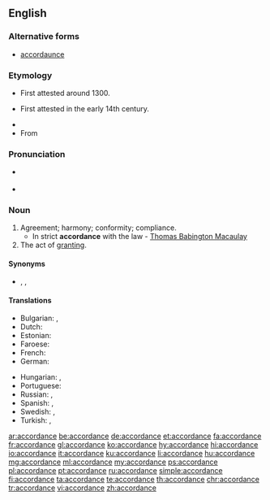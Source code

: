 ==English==

===Alternative forms===
* {{qualifier|obsolete}} [[accordaunce]]

===Etymology===
* {{sense|compliance}} First attested around 1300.
* {{sense|agreement}} First attested in the early 14th century.
* {{suffix|accord|ance|lang=en}}
* From {{der|en|fro|acordance||agreeing, reconciliation, harmony}}

===Pronunciation===
* {{a|US}} {{IPA|/ə.ˈkɔɹd.əns/|lang=en}}
* {{audio|en-us-accordance.ogg|Audio (US)|lang=en}}

===Noun===
{{en-noun}}

# Agreement; harmony; conformity; compliance.
#* In strict '''accordance''' with the law - [[w:Thomas Babington Macaulay|Thomas Babington Macaulay]]
# The act of [[granting]].

====Synonyms====
* {{l|en|harmony}}, {{l|en|unison}}, {{l|en|coincidence}}

====Translations====
{{trans-top|agreement; harmony; conformity}}
* Bulgarian: {{t+|bg|съгласие}}, {{t+|bg|съответствие}}
* Dutch: {{t+|nl|overeenstemming|f}}
* Estonian: {{t|et|vastavus}}
* Faroese: {{t|fo|samsvar|n}}
* French: {{t+|fr|accordance|f}}
* German: {{t+|de|Übereinstimmung|f}}
{{trans-mid}}
* Hungarian: {{t+|hu|egyetértés}}, {{t+|hu|összhang}}
* Portuguese: {{t+|pt|acordo|m}}
* Russian: {{t+|ru|соотве́тствие|n}}, {{t+|ru|согла́сие|n}}
* Spanish: {{t+|es|acuerdo|m}}, {{t|es|conformidad|f}}
* Swedish: {{t+|sv|enlighet|c}}, {{t+|sv|överensstämmelse|c}}
* Turkish: {{t+|tr|uygunluk}}, {{t+|tr|uyum}}
{{trans-bottom}}

[[ar:accordance]]
[[be:accordance]]
[[de:accordance]]
[[et:accordance]]
[[fa:accordance]]
[[fr:accordance]]
[[gl:accordance]]
[[ko:accordance]]
[[hy:accordance]]
[[hi:accordance]]
[[io:accordance]]
[[it:accordance]]
[[ku:accordance]]
[[li:accordance]]
[[hu:accordance]]
[[mg:accordance]]
[[ml:accordance]]
[[my:accordance]]
[[ps:accordance]]
[[pl:accordance]]
[[pt:accordance]]
[[ru:accordance]]
[[simple:accordance]]
[[fi:accordance]]
[[ta:accordance]]
[[te:accordance]]
[[th:accordance]]
[[chr:accordance]]
[[tr:accordance]]
[[vi:accordance]]
[[zh:accordance]]